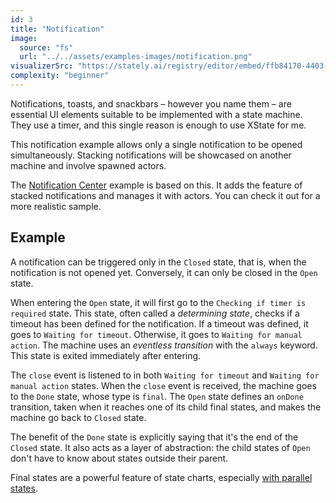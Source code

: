 ```yaml
---
id: 3
title: "Notification"
image:
  source: "fs"
  url: "../../assets/examples-images/notification.png"
visualizerSrc: "https://stately.ai/registry/editor/embed/ffb84170-4403-4304-889d-3eefadc0465b?machineId=0b1e0d81-ec76-4ebf-bfb1-fd952e9ac8ef"
complexity: "beginner"
---
```



Notifications, toasts, and snackbars – however you name them – are essential UI elements suitable to be implemented with a state machine.
They use a timer, and this single reason is enough to use XState for me.

This notification example allows only a single notification to be opened simultaneously.
Stacking notifications will be showcased on another machine and involve spawned actors.

The [Notification Center](/notification-center/) example is based on this. It adds the feature of stacked notifications and manages it with actors.
You can check it out for a more realistic sample.

## Example

A notification can be triggered only in the `Closed` state, that is, when the notification is not opened yet.
Conversely, it can only be closed in the `Open` state.

When entering the `Open` state, it will first go to the `Checking if timer is required` state.
This state, often called a _determining state_, checks if a timeout has been defined for the notification.
If a timeout was defined, it goes to `Waiting for timeout`. Otherwise, it goes to `Waiting for manual action`.
The machine uses an _eventless transition_ with the `always` keyword. This state is exited immediately after entering.

The `close` event is listened to in both `Waiting for timeout` and `Waiting for manual action` states.
When the `close` event is received, the machine goes to the `Done` state, whose type is `final`.
The `Open` state defines an `onDone` transition, taken when it reaches one of its child final states,
and makes the machine go back to `Closed` state.

The benefit of the `Done` state is explicitly saying that it's the end of the `Closed` state.
It also acts as a layer of abstraction: the child states of `Open` don't have to know about states outside their parent.

Final states are a powerful feature of state charts, especially [with parallel states](https://stately.ai/docs/parallel-states#parallel-ondone-transition).

<DemoEntrypoint client:load />
